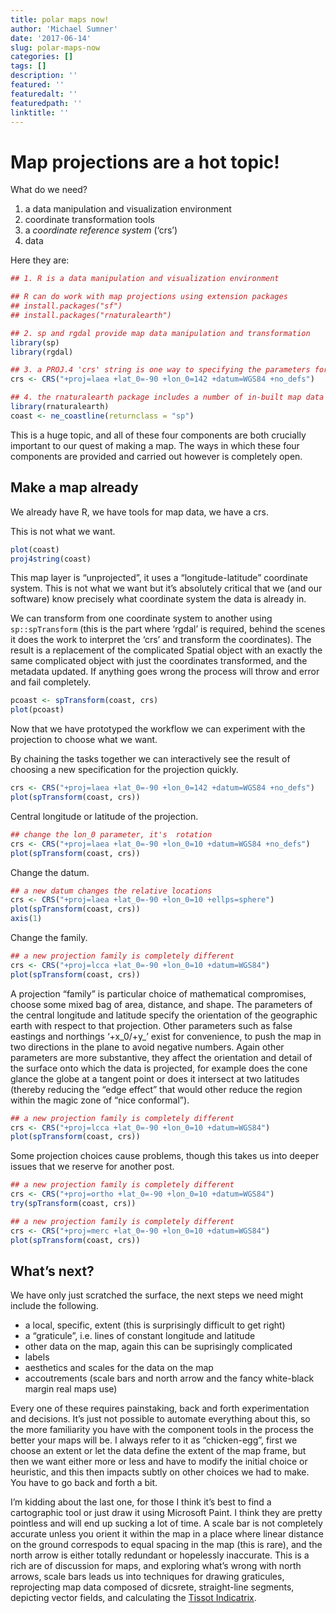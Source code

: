 ```yaml
---
title: polar maps now!
author: 'Michael Sumner'
date: '2017-06-14'
slug: polar-maps-now
categories: []
tags: []
description: ''
featured: ''
featuredalt: ''
featuredpath: ''
linktitle: ''
---
```


# Map projections are a hot topic!

What do we need? 

1. a data manipulation and visualization environment
2. coordinate transformation tools
3. a *coordinate reference system* ('crs')
4. data

Here they are: 

```r
## 1. R is a data manipulation and visualization environment

## R can do work with map projections using extension packages
## install.packages("sf")
## install.packages("rnaturalearth")

## 2. sp and rgdal provide map data manipulation and transformation
library(sp)
library(rgdal)

## 3. a PROJ.4 'crs' string is one way to specifying the parameters for a projection
crs <- CRS("+proj=laea +lat_0=-90 +lon_0=142 +datum=WGS84 +no_defs")

## 4. the rnaturalearth package includes a number of in-built map data sets
library(rnaturalearth)
coast <- ne_coastline(returnclass = "sp")

```

This is a huge topic, and all of these four components are both crucially important to our quest of making a map. The ways in which these four
components are provided and carried out however is completely open. 

## Make a map already

We already have R, we have tools for map data, we have a crs. 

This is not what we want. 

```r
plot(coast)
proj4string(coast)
```

This map layer is "unprojected", it uses a "longitude-latitude" coordinate system. This is not what we want but it's absolutely critical that we (and our software) know precisely what coordinate system the data is already in. 

We can transform from one coordinate system to another using `sp::spTransform` (this is the part where 'rgdal' is required, behind the scenes it does the work to interpret the 'crs' and transform the coordinates). The result is a replacement of the complicated Spatial object with an exactly the same complicated object with just the coordinates transformed, and the metadata updated. If anything goes wrong the process will throw and error and fail completely. 

```r
pcoast <- spTransform(coast, crs)
plot(pcoast)
```

 
 Now that we have prototyped the workflow we can experiment with the projection to choose what we want. 

By chaining the tasks together we can interactively see the result of choosing a new specification for the projection quickly. 

```r
crs <- CRS("+proj=laea +lat_0=-90 +lon_0=142 +datum=WGS84 +no_defs")
plot(spTransform(coast, crs))

```

Central longitude or latitude of the projection. 

```r
## change the lon_0 parameter, it's  rotation
crs <- CRS("+proj=laea +lat_0=-90 +lon_0=10 +datum=WGS84 +no_defs")
plot(spTransform(coast, crs))

```

Change the datum. 

```r
## a new datum changes the relative locations
crs <- CRS("+proj=laea +lat_0=-90 +lon_0=10 +ellps=sphere")
plot(spTransform(coast, crs))
axis(1)
```

Change the family. 

```r
## a new projection family is completely different
crs <- CRS("+proj=lcca +lat_0=-90 +lon_0=10 +datum=WGS84")
plot(spTransform(coast, crs))
```

A projection "family" is particular choice of mathematical compromises, choose some mixed bag of area, distance, and shape. The parameters of the central longitude and latitude specify the orientation of the geographic earth with respect to that projection. Other parameters such as false eastings and northings '+x_0/+y_' exist for convenience, to push the map in two directions in the plane to avoid negative numbers. Again other parameters are more substantive, they affect the orientation and detail of the surface onto which the data is projected, for example does the cone glance the globe at a tangent point or does it intersect at two latitudes (thereby reducing the "edge effect" that would other reduce the region within the magic zone of "nice conformal"). 


```r
## a new projection family is completely different
crs <- CRS("+proj=lcca +lat_0=-90 +lon_0=10 +datum=WGS84")
plot(spTransform(coast, crs))
```



Some projection choices cause problems, though this takes us into deeper issues that we reserve for another post. 

```r
## a new projection family is completely different
crs <- CRS("+proj=ortho +lat_0=-90 +lon_0=10 +datum=WGS84")
try(spTransform(coast, crs))

## a new projection family is completely different
crs <- CRS("+proj=merc +lat_0=-90 +lon_0=10 +datum=WGS84")
plot(spTransform(coast, crs))

```

## What's next?

We have only just scratched the surface, the next steps we need might include the following. 

* a local, specific, extent (this is surprisingly difficult to get right)
* a "graticule", i.e. lines of constant longitude and latitude
* other data on the map, again this can be suprisingly complicated
* labels
* aesthetics and scales for the data on the map
* accoutrements (scale bars and north arrow and the fancy white-black margin real maps use)


Every one of these requires painstaking, back and forth experimentation and decisions. It's just not possible to automate everything about this, so the more familiarity you have with the component tools in the process the better your maps will be. I always refer to it as "chicken-egg", first we choose an extent or let the data define the extent of the map frame, but then we want either more or less and have to modify the initial choice or heuristic, and this then impacts subtly on other choices we had to make. You have to go back and forth a bit. 


I'm kidding about the last one, for those I think it's best to find a cartographic tool or just draw it using Microsoft Paint. I think they are pretty pointless and will end up sucking a lot of time. A scale bar is not completely accurate unless you orient it within the map in a place where linear distance on the ground correspods to equal spacing in the map (this is rare), and the north arrow is either totally redundant or hopelessly inaccurate. This is a rich are of discussion for maps, and exploring what's wrong with north arrows, scale bars leads us into techniques for drawing graticules, reprojecting map data composed of dicsrete, straight-line segments,  depicting vector fields, and calculating the [Tissot Indicatrix](https://github.com/mdsumner/tissot).  
